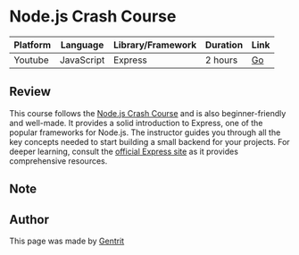
<GoBack />

# Node.js Crash Course

| Platform | Language   | Library/Framework | Duration | Link                                              |
| -------- | ---------- | ----------------- | -------- | ------------------------------------------------- |
| Youtube  | JavaScript | Express           | 2 hours  | [Go](https://www.youtube.com/watch?v=CnH3kAXSrmU) |

## Review

This course follows the [Node.js Crash Course](https://www.youtube.com/watch?v=32M1al-Y6Ag) and is also beginner-friendly and well-made. It provides a solid introduction to Express, one of the popular frameworks for Node.js. The instructor guides you through all the key concepts needed to start building a small backend for your projects. For deeper learning, consult the [official Express site](https://expressjs.com/) as it provides comprehensive resources.

## Note

<Note message="If you are interested in the course, click the link in the table to go to the course page and learn more." />

## Author

This page was made by [Gentrit](https://github.com/Gentrit29)
